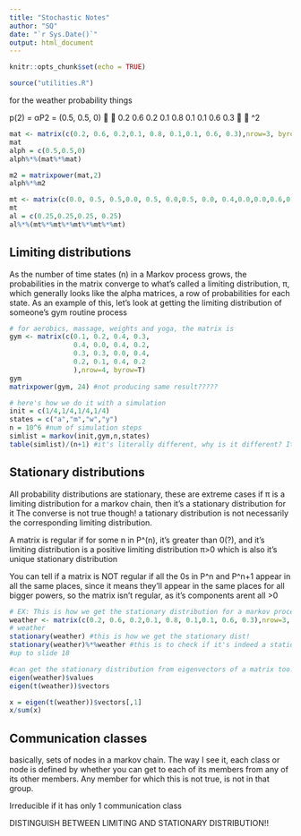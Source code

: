 ```yaml
---
title: "Stochastic Notes"
author: "SQ"
date: "`r Sys.Date()`"
output: html_document
---
```


```r
knitr::opts_chunk$set(echo = TRUE)
```


```r
source("utilities.R")

```
for the weather probability things

p(2) = αP2 = (0.5, 0.5, 0)


0.2 0.6 0.2
0.1 0.8 0.1
0.1 0.6 0.3


^2



```r
mat <- matrix(c(0.2, 0.6, 0.2,0.1, 0.8, 0.1,0.1, 0.6, 0.3),nrow=3, byrow=T) # REMEMBER TO ^2 IT!!!!!
mat
alph = c(0.5,0.5,0)
alph%*%(mat%*%mat)

m2 = matrixpower(mat,2)
alph%*%m2
```
```r
mt <- matrix(c(0.0, 0.5, 0.5,0.0, 0.5, 0.0,0.5, 0.0, 0.4,0.0,0.0,0.6,0.0,0.2,0.6,0.2),nrow=4, byrow=T) # REMEMBER TO ^2 IT!!!!!
mt
al = c(0.25,0.25,0.25, 0.25)
al%*%(mt%*%mt%*%mt%*%mt%*%mt)

```

## Limiting distributions
As the number of time states (n) in a Markov process grows, the probabilities in the matrix converge to what's called a limiting distribution, π, which generally looks like the alpha matrices, a row of probabilities for each state.
As an example of this, let's look at getting the limiting distribution of someone's gym routine process

```r
# for aerobics, massage, weights and yoga, the matrix is
gym <- matrix(c(0.1, 0.2, 0.4, 0.3,
                0.4, 0.0, 0.4, 0.2,
                0.3, 0.3, 0.0, 0.4,
                0.2, 0.1, 0.4, 0.2
                ),nrow=4, byrow=T)
gym
matrixpower(gym, 24) #not producing same result?????

# here's how we do it with a simulation
init = c(1/4,1/4,1/4,1/4)
states = c("a","m","w","y")
n = 10^6 #num of simulation steps
simlist = markov(init,gym,n,states)
table(simlist)/(n+1) #it's literally different, why is it different? It's also changing every time??


```

## Stationary distributions
All probability distributions are stationary, these are extreme cases
if π is a limiting distribution for a markov chain, then it's a stationary distribution for it
The converse is not true though! a tationary distribution is not necessarily the corresponding limiting distribution.

A matrix is regular if for some n in P^(n), it's greater than 0(?), and it's limiting distribution is a positive limiting distribution π>0 which is also it's unique stationary distribution

You can tell if a matrix is NOT regular if all the 0s in P^n and P^n+1 appear in all the same places, since it means they'll appear in the same places for all bigger powers, so the matrix isn't regular, as it's components arent all >0



```r
# EX: This is how we get the stationary distribution for a markov process, in this case for weather states
weather <- matrix(c(0.2, 0.6, 0.2,0.1, 0.8, 0.1,0.1, 0.6, 0.3),nrow=3, byrow=T)
# weather
stationary(weather) #this is how we get the stationary dist!
stationary(weather)%*%weather #this is to check if it's indeed a stationary distribution, ORDER OF MULT MATTERS
#up to slide 18

```

```r
#can get the stationary distribution from eigenvectors of a matrix too!
eigen(weather)$values
eigen(t(weather))$vectors

x = eigen(t(weather))$vectors[,1]
x/sum(x)

```

## Communication classes
basically, sets of nodes in a markov chain. The way I see it, each class or node is defined by whether you can get to each of its members from any of its other members. Any member for which this is not true, is not in that group.

Irreducible if it has only 1 communication class


DISTINGUISH BETWEEN LIMITING AND STATIONARY DISTRIBUTION!!




